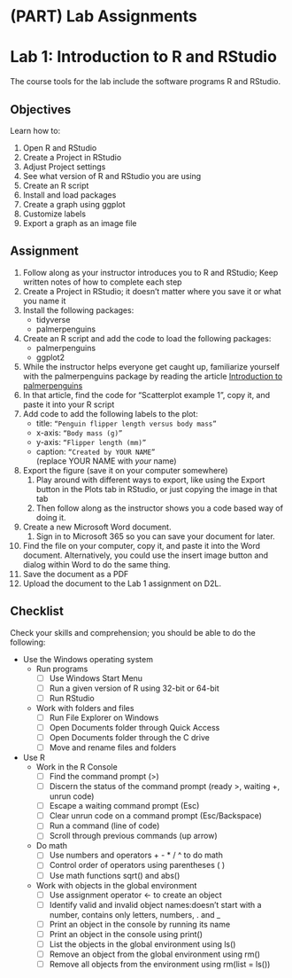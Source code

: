# (PART) Lab Assignments {.unnumbered}

# Lab 1: Introduction to R and RStudio

The course tools for the lab include the software programs R and RStudio.

## Objectives

Learn how to:

1.  Open R and RStudio
2.  Create a Project in RStudio
3.  Adjust Project settings
4.  See what version of R and RStudio you are using
5.  Create an R script
6.  Install and load packages
7.  Create a graph using ggplot
8.  Customize labels
9.  Export a graph as an image file

## Assignment

1.  Follow along as your instructor introduces you to R and RStudio; Keep written notes of how to complete each step
2.  Create a Project in RStudio; it doesn’t matter where you save it or what you name it
3.  Install the following packages:
    -   tidyverse
    -   palmerpenguins
4.  Create an R script and add the code to load the following packages:
    -   palmerpenguins
    -   ggplot2
5.  While the instructor helps everyone get caught up, familiarize yourself with the palmerpenguins package by reading the article [Introduction to palmerpenguins](https://allisonhorst.github.io/palmerpenguins/articles/intro.html)
6.  In that article, find the code for “Scatterplot example 1”, copy it, and paste it into your R script
7.  Add code to add the following labels to the plot:
    -   title: `“Penguin flipper length versus body mass”`
    -   x-axis: `“Body mass (g)”`
    -   y-axis: `“Flipper length (mm)”`
    -   caption: `“Created by YOUR NAME”`\
        (replace YOUR NAME with *your* name)
8.  Export the figure (save it on your computer somewhere)
    1.  Play around with different ways to export, like using the Export button in the Plots tab in RStudio, or just copying the image in that tab
    2.  Then follow along as the instructor shows you a code based way of doing it.
9.  Create a new Microsoft Word document.
    1.  Sign in to Microsoft 365 so you can save your document for later.
10. Find the file on your computer, copy it, and paste it into the Word document. Alternatively, you could use the insert image button and dialog within Word to do the same thing.
11. Save the document as a PDF
12. Upload the document to the Lab 1 assignment on D2L.

## Checklist

Check your skills and comprehension; you should be able to do the following:

-   Use the Windows operating system
    -   Run programs
        - [ ] Use Windows Start Menu
        - [ ] Run a given version of R using 32-bit or 64-bit
        - [ ] Run RStudio
    -   Work with folders and files
        - [ ] Run File Explorer on Windows
        - [ ] Open Documents folder through Quick Access
        - [ ] Open Documents folder through the C drive
        - [ ] Move and rename files and folders
-   Use R
    -   Work in the R Console
        - [ ] Find the command prompt (\>)
        - [ ] Discern the status of the command prompt (ready \>, waiting +, unrun code)
        - [ ] Escape a waiting command prompt (Esc)
        - [ ] Clear unrun code on a command prompt (Esc/Backspace)
        - [ ] Run a command (line of code)
        - [ ] Scroll through previous commands (up arrow)
    -   Do math
        - [ ] Use numbers and operators + - \* / \^ to do math
        - [ ] Control order of operators using parentheses ( )
        - [ ] Use math functions sqrt() and abs()
    -   Work with objects in the global environment
        - [ ] Use assignment operator \<- to create an object
        - [ ] Identify valid and invalid object names:doesn’t start with a number, contains only letters, numbers, . and \_
        - [ ] Print an object in the console by running its name
        - [ ] Print an object in the console using print()
        - [ ] List the objects in the global environment using ls()
        - [ ] Remove an object from the global environment using rm()
        - [ ] Remove all objects from the environment using rm(list = ls())
